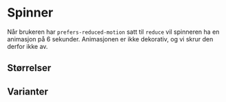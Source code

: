 

<Meta of={SpinnerStories} />

# Spinner

<Primary />
<Controls />

Når brukeren har `prefers-reduced-motion` satt til `reduce` vil spinneren ha en animasjon på 6 sekunder.
Animasjonen er ikke dekorativ, og vi skrur den derfor ikke av.

## Størrelser

<Canvas of={SpinnerStories.Sizes} />

## Varianter

<Canvas of={SpinnerStories.Variants} />
